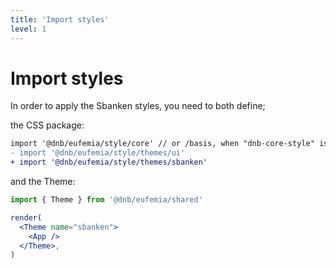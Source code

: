 ```yaml
---
title: 'Import styles'
level: 1
---
```


# Import styles

In order to apply the Sbanken styles, you need to both define;

the CSS package:

```diff
import '@dnb/eufemia/style/core' // or /basis, when "dnb-core-style" is used
- import '@dnb/eufemia/style/themes/ui'
+ import '@dnb/eufemia/style/themes/sbanken'
```

and the Theme:

```jsx
import { Theme } from '@dnb/eufemia/shared'

render(
  <Theme name="sbanken">
    <App />
  </Theme>,
)
```
